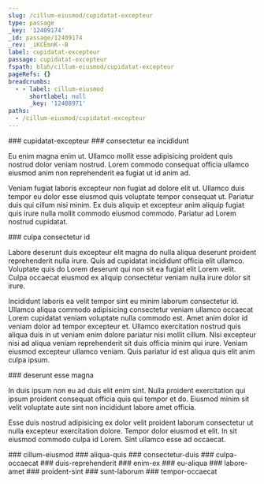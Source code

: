 ```yaml
---
slug: /cillum-eiusmod/cupidatat-excepteur
type: passage
_key: '12409174'
_id: passage/12409174
_rev: _iKCEmnK--B
label: cupidatat-excepteur
passage: cupidatat-excepteur
fspath: blah/cillum-eiusmod/cupidatat-excepteur
pageRefs: {}
breadcrumbs:
  - - label: cillum-eiusmod
      shortlabel: null
      _key: '12408971'
paths:
  - /cillum-eiusmod/cupidatat-excepteur
---
```


<NuggetArea>
<Passage slug="/cillum-eiusmod/cupidatat-excepteur" type="passage" _key="12409174" _id="passage/12409174" _rev="_iKCEmnK--B" label="cupidatat-excepteur" passage="cupidatat-excepteur" fspath="blah/cillum-eiusmod/cupidatat-excepteur" paths="/cillum-eiusmod/cupidatat-excepteur">
<NuggetBody>
### cupidatat-excepteur

</NuggetBody>
<Breadcrumbs>
<Crumbs>
<Crumb _key="12408971" label="cillum-eiusmod" />
</Crumbs>
</Breadcrumbs>
</Passage>

<NuggetsInbound>
</NuggetsInbound>
<NuggetsOutbound>
<Nugget direction="outbound" type="nugget" _key="5cb9dcf4-774d-442a-b231-127379e85222" _id="nugget/5cb9dcf4-774d-442a-b231-127379e85222" _rev="_iKCEmnS--_" fspath="blah/cillum-eiusmod/cupidatat-excepteur/consectetur-ea-incididunt.md" label="consectetur ea incididunt" paths="/cillum-eiusmod/cupidatat-excepteur/consectetur-ea-incididunt" slug="/cillum-eiusmod/cupidatat-excepteur/consectetur-ea-incididunt">
<NuggetBody>
### consectetur ea incididunt

Eu enim magna enim ut. Ullamco mollit esse adipisicing proident quis nostrud dolor veniam nostrud. Lorem commodo consequat officia ullamco eiusmod anim non reprehenderit ea fugiat ut id anim ad.

Veniam fugiat laboris excepteur non fugiat ad dolore elit ut. Ullamco duis tempor eu dolor esse eiusmod quis voluptate tempor consequat ut. Pariatur duis qui cillum nisi minim. Ex duis aliquip et excepteur anim aliquip fugiat quis irure nulla mollit commodo eiusmod commodo. Pariatur ad Lorem nostrud cupidatat.

</NuggetBody>
</Nugget>

<Nugget direction="outbound" type="nugget" _key="1af69b6f-7dfa-49e2-adff-fa76ee125d6b" _id="nugget/1af69b6f-7dfa-49e2-adff-fa76ee125d6b" _rev="_iKCEmna---" fspath="blah/cillum-eiusmod/cupidatat-excepteur/culpa-consectetur-id.md" label="culpa consectetur id" paths="/cillum-eiusmod/cupidatat-excepteur/culpa-consectetur-id" slug="/cillum-eiusmod/cupidatat-excepteur/culpa-consectetur-id">
<NuggetBody>
### culpa consectetur id

Labore deserunt duis excepteur elit magna do nulla aliqua deserunt proident reprehenderit nulla irure. Quis ad cupidatat incididunt officia elit ullamco. Voluptate quis do Lorem deserunt qui non sit ea fugiat elit Lorem velit. Culpa occaecat eiusmod ex aliquip consectetur veniam nulla irure dolor sit irure.

Incididunt laboris ea velit tempor sint eu minim laborum consectetur id. Ullamco aliqua commodo adipisicing consectetur veniam ullamco occaecat Lorem cupidatat veniam voluptate nulla commodo est. Amet anim dolor id veniam dolor ad tempor excepteur et. Ullamco exercitation nostrud quis aliqua duis in ut veniam enim dolore pariatur nisi mollit cillum. Nisi excepteur nisi ad aliqua veniam reprehenderit sit duis officia minim qui irure. Veniam eiusmod excepteur ullamco veniam. Quis pariatur id est aliqua quis elit anim culpa ipsum.

</NuggetBody>
</Nugget>

<Nugget direction="outbound" type="nugget" _key="ace14507-4eb0-46d6-9e09-4dfbc1fb821a" _id="nugget/ace14507-4eb0-46d6-9e09-4dfbc1fb821a" _rev="_iKCEmn6--_" fspath="blah/cillum-eiusmod/cupidatat-excepteur/deserunt-esse-magna.md" label="deserunt esse magna" paths="/cillum-eiusmod/cupidatat-excepteur/deserunt-esse-magna" slug="/cillum-eiusmod/cupidatat-excepteur/deserunt-esse-magna">
<NuggetBody>
### deserunt esse magna

In duis ipsum non eu ad duis elit enim sint. Nulla proident exercitation qui ipsum proident consequat officia quis qui tempor et do. Eiusmod minim sit velit voluptate aute sint non incididunt labore amet officia.

Esse duis nostrud adipisicing ex dolor velit proident laborum consectetur ut nulla excepteur exercitation dolore. Tempor dolor eiusmod et elit. In sit eiusmod commodo culpa id Lorem. Sint ullamco esse ad occaecat.

</NuggetBody>
</Nugget>

</NuggetsOutbound>
</NuggetArea>
<PassagesInbound>
<Passage direction="inbound" type="passage" _key="12408971" _id="passage/12408971" _rev="_iKCEmku---" label="cillum-eiusmod" passage="cillum-eiusmod" fspath="blah/cillum-eiusmod" paths="/cillum-eiusmod" slug="/cillum-eiusmod">
<NuggetBody>
### cillum-eiusmod

</NuggetBody>
</Passage>

</PassagesInbound>
<PassagesOutbound>
<Passage direction="outbound" type="passage" _key="12409177" _id="passage/12409177" _rev="_iKCEmnO---" label="aliqua-quis" passage="aliqua-quis" fspath="blah/cillum-eiusmod/cupidatat-excepteur/aliqua-quis" paths="/cillum-eiusmod/cupidatat-excepteur/aliqua-quis" slug="/cillum-eiusmod/cupidatat-excepteur/aliqua-quis">
<NuggetBody>
### aliqua-quis

</NuggetBody>
</Passage>

<Passage direction="outbound" type="passage" _key="12409188" _id="passage/12409188" _rev="_iKCEmnS--A" label="consectetur-duis" passage="consectetur-duis" fspath="blah/cillum-eiusmod/cupidatat-excepteur/consectetur-duis" paths="/cillum-eiusmod/cupidatat-excepteur/consectetur-duis" slug="/cillum-eiusmod/cupidatat-excepteur/consectetur-duis">
<NuggetBody>
### consectetur-duis

</NuggetBody>
</Passage>

<Passage direction="outbound" type="passage" _key="12409199" _id="passage/12409199" _rev="_iKCEmna--_" label="culpa-occaecat" passage="culpa-occaecat" fspath="blah/cillum-eiusmod/cupidatat-excepteur/culpa-occaecat" paths="/cillum-eiusmod/cupidatat-excepteur/culpa-occaecat" slug="/cillum-eiusmod/cupidatat-excepteur/culpa-occaecat">
<NuggetBody>
### culpa-occaecat

</NuggetBody>
</Passage>

<Passage direction="outbound" type="passage" _key="12409210" _id="passage/12409210" _rev="_iKCEmo----" label="duis-reprehenderit" passage="duis-reprehenderit" fspath="blah/cillum-eiusmod/cupidatat-excepteur/duis-reprehenderit" paths="/cillum-eiusmod/cupidatat-excepteur/duis-reprehenderit" slug="/cillum-eiusmod/cupidatat-excepteur/duis-reprehenderit">
<NuggetBody>
### duis-reprehenderit

</NuggetBody>
</Passage>

<Passage direction="outbound" type="passage" _key="12409219" _id="passage/12409219" _rev="_iKCEmoC--_" label="enim-ex" passage="enim-ex" fspath="blah/cillum-eiusmod/cupidatat-excepteur/enim-ex" paths="/cillum-eiusmod/cupidatat-excepteur/enim-ex" slug="/cillum-eiusmod/cupidatat-excepteur/enim-ex">
<NuggetBody>
### enim-ex

</NuggetBody>
</Passage>

<Passage direction="outbound" type="passage" _key="12409228" _id="passage/12409228" _rev="_iKCEmoG--A" label="eu-aliqua" passage="eu-aliqua" fspath="blah/cillum-eiusmod/cupidatat-excepteur/eu-aliqua" paths="/cillum-eiusmod/cupidatat-excepteur/eu-aliqua" slug="/cillum-eiusmod/cupidatat-excepteur/eu-aliqua">
<NuggetBody>
### eu-aliqua

</NuggetBody>
</Passage>

<Passage direction="outbound" type="passage" _key="12409237" _id="passage/12409237" _rev="_iKCEmoO---" label="labore-amet" passage="labore-amet" fspath="blah/cillum-eiusmod/cupidatat-excepteur/labore-amet" paths="/cillum-eiusmod/cupidatat-excepteur/labore-amet" slug="/cillum-eiusmod/cupidatat-excepteur/labore-amet">
<NuggetBody>
### labore-amet

</NuggetBody>
</Passage>

<Passage direction="outbound" type="passage" _key="12409246" _id="passage/12409246" _rev="_iKCEmoS--_" label="proident-sint" passage="proident-sint" fspath="blah/cillum-eiusmod/cupidatat-excepteur/proident-sint" paths="/cillum-eiusmod/cupidatat-excepteur/proident-sint" slug="/cillum-eiusmod/cupidatat-excepteur/proident-sint">
<NuggetBody>
### proident-sint

</NuggetBody>
</Passage>

<Passage direction="outbound" type="passage" _key="12409255" _id="passage/12409255" _rev="_iKCEmoa---" label="sunt-laborum" passage="sunt-laborum" fspath="blah/cillum-eiusmod/cupidatat-excepteur/sunt-laborum" paths="/cillum-eiusmod/cupidatat-excepteur/sunt-laborum" slug="/cillum-eiusmod/cupidatat-excepteur/sunt-laborum">
<NuggetBody>
### sunt-laborum

</NuggetBody>
</Passage>

<Passage direction="outbound" type="passage" _key="12409264" _id="passage/12409264" _rev="_iKCEmoe--_" label="tempor-occaecat" passage="tempor-occaecat" fspath="blah/cillum-eiusmod/cupidatat-excepteur/tempor-occaecat" paths="/cillum-eiusmod/cupidatat-excepteur/tempor-occaecat" slug="/cillum-eiusmod/cupidatat-excepteur/tempor-occaecat">
<NuggetBody>
### tempor-occaecat

</NuggetBody>
</Passage>

</PassagesOutbound>